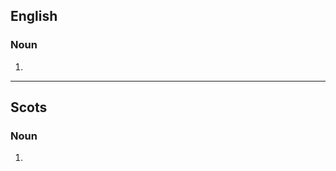 ==English==

===Noun===
{{head|en|noun plural form}}

# {{plural of|speerit|lang=en}}

----

==Scots==

===Noun===
{{head|sco|noun plural form}}

# {{plural of|speerit|lang=sco}}